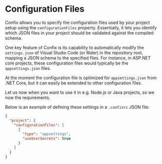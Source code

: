 # Configuration Files

Confix allows you to specify the configuration files used by your project setup using the
`configurationFiles` property. Essentially, it lets you identify which JSON files in your project
should be validated against the compiled schema.

One key feature of Confix is its capability to automatically modify the `settings.json` of Visual
Studio Code (or Rider) in the repository root, mapping a JSON schema to the specified files. For instance, in
ASP.NET core projects, these configuration files would typically be the `appsettings.json` files.

At the moment the configuration file is optimized for `appsettings.json` from .NET Core,
but it can easily be extended to other configuration files.

Let us now when you want to use it in e.g. Node.js or Java projects, so we now the requirements.

Below is an example of defining these settings in a `.confixrc` JSON file:

```json filename=".confixrc" copy
{
  "project": {
    "configurationFiles": [
      {
        "type": "appsettings",
        "useUserSecrets": true
      }
    ]
  }
}
```
